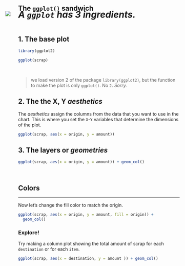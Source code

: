 
## The `ggplot()` sandwich {-}

![](../images/auto_plot.gif){style="margin-top: -22px; margin-left: -40px; max-width: 110%;"}

<h5 style="font-size: 28px; font-weight: bold; margin-top: -42px;"> A `ggplot` has 3 ingredients. </h5>


## 1. The base plot {-}
```r
library(ggplot2)
```

```r
ggplot(scrap)
```

<br>

> we load version 2 of the package `library(ggplot2)`, but the function to make the plot is only `ggplot()`. No `2`. _Sorry._ 


## 2. The the X, Y _aesthetics_  {-}

The _aesthetics_ assign the columns from the data that you want to use in the chart. This is where you set the `X`-`Y` variables that determine the dimensions of the plot.

```r
ggplot(scrap, aes(x = origin, y = amount)) 
```


## 3. The layers or _geometries_  {-}
```r
ggplot(scrap, aes(x = origin, y = amount)) + geom_col()
```

<br>

## Colors {-}
<hr class="hrlvl2">

Now let's change the fill color to match the origin.
```r
ggplot(scrap, aes(x = origin, y = amount, fill = origin)) +
  geom_col() 
```


<div class="tip">
### <i class="fa fa-user-astronaut" style="color: green;"></i> Explore! {-}

Try making a column plot showing the total amount of scrap for each `destination` or for each `item`.

```r
ggplot(scrap, aes(x = destination, y = amount )) + geom_col()
```
</div>

<br>
